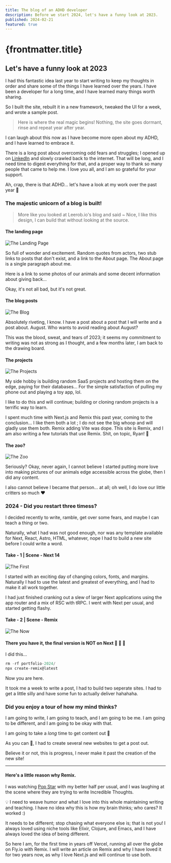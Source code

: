 ```yaml
---
title: The blog of an ADHD developer
description: Before we start 2024, let's have a funny look at 2023.
published: 2024-02-21
featured: true
---
```


# {frontmatter.title}

## Let's have a funny look at 2023

I had this fantastic idea last year to start writing to keep my thoughts in order and share some of the
things I have learned over the years. I have been a developer for a long time, and I have learned many things worth sharing.

So I built the site, rebuilt it in a new framework, tweaked the UI for a week, and wrote a sample post.

> Here is where the real magic begins! Nothing, the site goes dormant, rinse and repeat year after year.

I can laugh about this now as I have become more open about my ADHD, and I have learned to embrace it.  

There is a long post about overcoming odd fears and struggles; I opened up on [LinkedIn][linked-in] and slowly
crawled back to the internet. That will be long, and I need time to digest everything for that, and a proper way to thank 
so many people that came to help me. I love you all, and I am so grateful for your support. 

Ah, crap, there is that ADHD... let's have a look at my work over the past year 🤣

### The majestic unicorn of a blog is built!
> More like you looked at Leerob.io's blog and said ~ Nice, I like this design, I can build that without looking at the source.

#### The landing page
![The Landing Page](https://res.cloudinary.com/dhujko6ey/image/upload/v1708555171/blog/old-site-landing-page.webp "The Landing Page")

So full of wonder and excitement. Random quotes from actors, two stub links to posts that don't exist,
and a link to the About page. The About page is a single paragraph about me.

Here is a link to some photos of our animals and some decent information about giving back...

Okay, it's not all bad, but it's not great.

#### The blog posts
![The Blog](https://res.cloudinary.com/dhujko6ey/image/upload/v1708555171/blog/old-site-blog.webp "The Blog")

Absolutely riveting, I know. I have a post about a post that I will write and a post about.
August. Who wants to avoid reading about August?

This was the blood, sweat, and tears of 2023; it seems my commitment to writing was not as strong as I thought,
and a few months later, I am back to the drawing board.

#### The projects
![The Projects](https://res.cloudinary.com/dhujko6ey/image/upload/v1708555171/blog/old-site-projects.webp "The Projects")

My side hobby is building random SaaS projects and hosting them on the edge,
paying for their databases... For the simple satisfaction of pulling my phone out and playing a toy app, lol.

I like to do this and will continue; building or cloning random projects is a terrific way to learn.

I spent much time with Next.js and Remix this past year, coming to the conclusion... I like them both a lot
; I do not see the big whoop and will gladly use them both. Remix adding Vite was dope. This site is Remix, and I
am also writing a few tutorials that use Remix. Shit, on topic, Ryan! 🤣

#### The zoo?
![The Zoo](https://res.cloudinary.com/dhujko6ey/image/upload/v1708555171/blog/old-site-zoo.webp "The Zoo")

Seriously? Okay, never again, I cannot believe I started putting more love into making pictures of our animals
edge accessible across the globe, then I did any content.

I also cannot believe I became that person... at all; oh well, I do love our little critters so much ❤️


### 2024 - Did you restart three timess?
I decided recently to write, ramble, get over some fears, and maybe I can teach a thing or two. 

Naturally, what I had was not good enough, nor was any template available for Next, React, Astro, HTML, whatever, nope I had to
build a new site before I could write a word.

#### Take - 1 | Scene - Next 14
![The First](https://res.cloudinary.com/dhujko6ey/image/upload/v1708555171/blog/wasted-a-day.webp "The First")

I started with an exciting day of changing colors, fonts, and margins. Naturally I had to use the latest and greatest
of everything, and I had to make it all work together. 

I had just finished cranking out a slew of larger Next applications using the app router and a mix of RSC with tRPC.
I went with Next per usual, and started getting flashy.

#### Take - 2 | Scene - Remix
![The Now](https://res.cloudinary.com/dhujko6ey/image/upload/v1708555171/blog/popstar.webp "The Now")

#### There you have it, the final version is NOT on Next 🤣 🤦 🚀

I did this...
```typescript
rm -rf portfolio-2024/
npx create-remix@latest
```

Now you are here.

It took me a week to write a post, I had to build two seperate sites. I had to get a little silly and have some fun to
actually deliver hahahaha.

### Did you enjoy a tour of how my mind thinks?

I am going to write, I am going to teach, and I am going to be me. I am going to be different, and I am going to
be okay with that.  

I am going to take a *long* time to get content out 🤣

As you can 👀, I had to create several new websites to get a post out.

Believe it or not, this is progress, I never make it past the creation of the new site!

---
#### Here's a little reason why Remix.

I was watching [Pop Star][pop-star] with my better half per usual, and I was laughing at the scene where they are trying to write
Incredible Thoughts.

💡 I need to weave humor and what I love into this whole maintaining writing and teaching.
I have no idea why this is how my brain thinks; who cares? It worked :)

It needs to be different; stop chasing what everyone else is; that is not you! I always loved using niche 
tools like Elixir, Clojure, and Emacs, and I have always loved the idea of being different.  

So here I am, for the first time in years off Vercel, running all over the globe on Fly.io with Remix. I will 
write an article on Remix and why I have loved it for two years now, as why I love Next.js and will continue
to use both.


[linked-in]: https://www.linkedin.com/feed/update/urn:li:activity:7161089259175645184/
[pop-star]: https://www.youtube.com/watch?v=WRlIDIu2qpg

